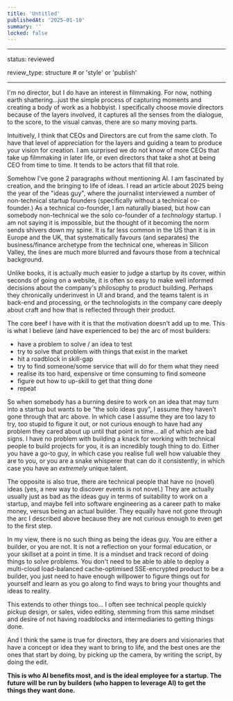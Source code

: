 ```yaml
---
title: 'Untitled'
publishedAt: '2025-01-10'
summary: ''
locked: false
---
```


---

status: reviewed

review_type: structure # or 'style' or 'publish'

---
I'm no director, but I do have an interest in filmmaking. For now, nothing earth shattering...just the simple process of capturing moments and creating a body of work as a hobbyist. I specifically choose movie directors because of the layers involved, it captures all the senses from the dialogue, to the score, to the visual canvas, there are so many moving parts. 

Intuitively, I think that CEOs and Directors are cut from the same cloth. To have that level of appreciation for the layers and guiding a team to produce your vision for creation. I am surprised we do not know of more CEOs that take up filmmaking in later life, or even directors that take a shot at being CEO from time to time. It tends to be actors that fill that role. 

Somehow I've gone 2 paragraphs without mentioning AI. I am fascinated by creation, and the bringing to life of ideas. I read an article about 2025 being the year of the "ideas guy", where the journalist interviewed a number of non-technical startup founders (specifically without a technical co-founder.) As a technical co-founder, I am naturally biased, but how can somebody non-technical we the solo co-founder of a *technology* startup. I am not saying it is impossible, but the thought of it becoming the norm sends shivers down my spine. It is far less common in the US than it is in Europe and the UK, that systematically favours (and separates) the business/finance archetype from the technical one, whereas in Silicon Valley, the lines are much more blurred and favours those from a technical background. 

Unlike books, it is actually much easier to judge a startup by its cover, within seconds of going on a website, it is often so easy to make well informed decisions about the company's philosophy to product building. Perhaps they chronically underinvest in UI and brand, and the teams talent is in back-end and processing, or the technologists in the company care deeply about craft and how that is reflected through their product. 

The core beef I have with it is that the motivation doesn't add up to me. This is what I believe (and have experienced to be) the arc of most builders:

- have a problem to solve / an idea to test
- try to solve that problem with things that exist in the market
- hit a roadblock in skill-gap
- try to find someone/some service that will do for them what they need
- realise its too hard, expensive or time consuming to find someone
- figure out how to up-skill to get that thing done
- repeat

So when somebody has a burning desire to work on an idea that may turn into a startup but wants to be "the solo ideas guy", I assume they haven't gone through that arc above. In which case I assume they are too lazy to try, too stupid to figure it out, or not curious enough to have had any problem they cared about up until that point in time... all of which are bad signs. I have no problem with building a knack for working with technical people to build projects for you, it is an incredibly tough thing to do. Either you have a go-to guy, in which case you realise full well how valuable they are to you, or you are a snake whisperer that can do it consistently, in which case you have an *extremely* unique talent.

The opposite is also true, there are technical people that have no (novel) ideas (yes, a new way to discover events is not novel.) They are actually usually just as bad as the ideas guy in terms of suitability to work on a startup, and maybe fell into software engineering as a career path to make money, versus being an actual builder. They equally have not gone through the arc I described above because they are not curious enough to even get to the first step.

In my view, there is no such thing as being the ideas guy. You are either a builder, or you are not. It is not a reflection on your formal education, or your skillset at a point in time. It is a mindset and track record of doing things to solve problems. You don't need to be able to able to deploy a multi-cloud load-balanced cache-optimised SSE-encrypted product to be a builder, you just need to have enough willpower to figure things out for yourself and learn as you go along to find ways to bring your thoughts and ideas to reality. 

This extends to other things too... I often see technical people quickly pickup design, or sales, video editing, stemming from this same mindset and desire of not having roadblocks and intermediaries to getting things done.

And I think the same is true for directors, they are doers and visionaries that have a concept or idea they want to bring to life, and the best ones are the ones that start by doing, by picking up the camera, by writing the script, by doing the edit. 

**This is who AI benefits most, and is the ideal employee for a startup. The future will be run by builders (who happen to leverage AI) to get the things they want done.**

